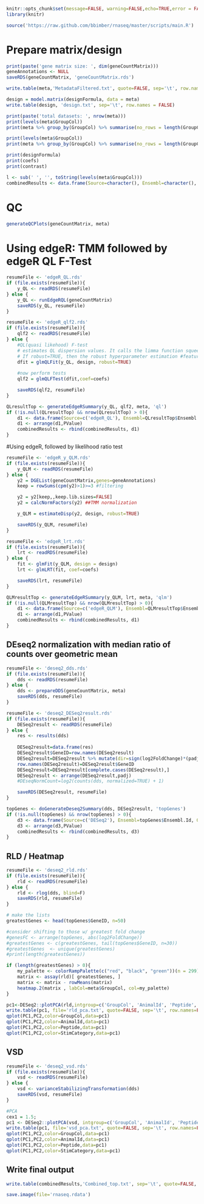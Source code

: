 ```r

knitr::opts_chunk$set(message=FALSE, warning=FALSE,echo=TRUE,error = FALSE)
library(knitr)

source('https://raw.github.com/bbimber/rnaseq/master/scripts/main.R')


```

# Prepare matrix/design

```r

print(paste('gene matrix size: ', dim(geneCountMatrix)))
geneAnnotations <- NULL
saveRDS(geneCountMatrix, 'geneCountMatrix.rds')

write.table(meta,'MetadataFiltered.txt', quote=FALSE, sep='\t', row.names=FALSE)

design = model.matrix(designFormula, data = meta)
write.table(design, 'design.txt', sep='\t', row.names = FALSE)

print(paste('total datasets: ', nrow(meta)))
print(levels(meta$GroupCol))
print(meta %>% group_by(GroupCol) %>% summarise(no_rows = length(GroupCol)))

print(levels(meta$GroupCol))
print(meta %>% group_by(GroupCol) %>% summarise(no_rows = length(GroupCol)))

print(designFormula)
print(coefs)
print(contrast)

l <- sub(' ', '', toString(levels(meta$GroupCol)))
combinedResults <- data.frame(Source=character(), Ensembl=character(), GeneName=character(), logFC=numeric(), logCPM=integer(), FDR=numeric(), Comparison=character(), dir=integer(), PValue=numeric(), PAdj=numeric(), description=character(), goAnnotations=character())


```

# QC

```r

generateQCPlots(geneCountMatrix, meta)

```

# Using edgeR: TMM followed by edgeR QL F-Test

```r

resumeFile <- 'edgeR_QL.rds'
if (file.exists(resumeFile)){
	y_QL <- readRDS(resumeFile)
} else {
	y_QL <- runEdgeRQL(geneCountMatrix)
	saveRDS(y_QL, resumeFile)
}

resumeFile <- 'edgeR_qlf2.rds'
if (file.exists(resumeFile)){
	qlf2 <- readRDS(resumeFile)
} else {
	#QL(quasi likehood) F-test
	# estimates QL dispersion values. It calls the limma function squeezeVar to conduct empirical Bayes #moderation of the genewise QL dispersions. 
	# If robust=TRUE, then the robust hyperparameter estimation #features of squeezeVar are used
	dfit = glmQLFit(y_QL, design, robust=TRUE)		
	
	#now perform tests
	qlf2 = glmQLFTest(dfit,coef=coefs)

	saveRDS(qlf2, resumeFile)
}

QLresultTop <- generateEdgeRSummary(y_QL, qlf2, meta, 'ql')
if (!is.null(QLresultTop) && nrow(QLresultTop) > 0){
	d1 <- data.frame(Source=c('edgeR_QL'), Ensembl=QLresultTop$Ensembl.Id, GeneName=QLresultTop$external_gene_name, logFC=QLresultTop$logFC, logCPM=QLresultTop$logCPM, FDR=QLresultTop$FDR,  Comparison=c(l), dir=QLresultTop$dir, PValue=QLresultTop$PValue, PAdj=c(NA), description=QLresultTop$description, goAnnotations=QLresultTop$goAnnotations)
	d1 <- arrange(d1,PValue)
	combinedResults <- rbind(combinedResults, d1)
}

```

#Using edgeR, followed by likelihood ratio test

```r

resumeFile <- 'edgeR_y_QLM.rds'
if (file.exists(resumeFile)){
	y_QLM <- readRDS(resumeFile)
} else {
	y2 = DGEList(geneCountMatrix,genes=geneAnnotations) 
	keep = rowSums(cpm(y2)>1)>=3 #filtering

	y2 = y2[keep,,keep.lib.sizes=FALSE]
	y2 = calcNormFactors(y2) ##TMM normalization

	y_QLM = estimateDisp(y2, design, robust=TRUE) 

	saveRDS(y_QLM, resumeFile)
}

resumeFile <- 'edgeR_lrt.rds'
if (file.exists(resumeFile)){
	lrt <- readRDS(resumeFile)
} else {
	fit <- glmFit(y_QLM, design = design)
	lrt <- glmLRT(fit, coef=coefs)

	saveRDS(lrt, resumeFile)
}

QLMresultTop <- generateEdgeRSummary(y_QLM, lrt, meta, 'qlm')
if (!is.null(QLMresultTop) && nrow(QLMresultTop) > 0){
	d1 <- data.frame(Source=c('edgeR_QLM'), Ensembl=QLMresultTop$Ensembl.Id, GeneName=QLMresultTop$external_gene_name, logFC=QLMresultTop$logFC, logCPM=QLMresultTop$logCPM, FDR=QLMresultTop$FDR, Comparison=c(l), dir=QLMresultTop$dir, PValue=QLMresultTop$PValue, PAdj=c(NA), description=QLMresultTop$description, goAnnotations=QLMresultTop$goAnnotations)
	d1 <- arrange(d1,PValue)
	combinedResults <- rbind(combinedResults, d1)
}

```

## DEseq2 normalization with median ratio of counts over geometric mean

```r

resumeFile <- 'deseq2_dds.rds'
if (file.exists(resumeFile)){
	dds <- readRDS(resumeFile)
} else {
	dds <- prepareDDS(geneCountMatrix, meta)
	saveRDS(dds, resumeFile)
}

resumeFile <- 'deseq2_DESeq2result.rds'
if (file.exists(resumeFile)){
	DESeq2result <- readRDS(resumeFile)
} else {
	res <- results(dds)
	
	DESeq2result=data.frame(res) 
	DESeq2result$GeneID=row.names(DESeq2result)
	DESeq2result=DESeq2result %>% mutate(dir=sign(log2FoldChange)*(padj<0.05)) %>% arrange(GeneID)
	row.names(DESeq2result)=DESeq2result$GeneID
	DESeq2result=DESeq2result[complete.cases(DESeq2result),]
	DESeq2result <- arrange(DESeq2result,padj)	
	#DEseqNormCount=log2(counts(dds, normalized=TRUE) + 1)	

	saveRDS(DESeq2result, resumeFile)
}

topGenes <- doGenerateDeseq2Summary(dds, DESeq2result, 'topGenes')
if (!is.null(topGenes) && nrow(topGenes) > 0){
	d3 <- data.frame(Source=c('DESeq2'), Ensembl=topGenes$Ensembl.Id, GeneName=topGenes$external_gene_name, logFC=topGenes$log2FoldChange, logCPM=topGenes$baseMean, FDR=c(NA), Comparison=c(l), dir=topGenes$dir, PValue=topGenes$pvalue, PAdj=topGenes$padj, description=topGenes$description, goAnnotations=topGenes$goAnnotations)
	d3 <- arrange(d3,PValue)
	combinedResults <- rbind(combinedResults, d3)
}

```

## RLD / Heatmap

```r

resumeFile <- 'deseq2_rld.rds'
if (file.exists(resumeFile)){
	rld <- readRDS(resumeFile)
} else {
	rld <- rlog(dds, blind=F)
	saveRDS(rld, resumeFile)
}

# make the lists
greatestGenes <- head(topGenes$GeneID, n=50)

#consider shifting to those w/ greatest fold change
#genesFC <- arrange(topGenes, abs(log2FoldChange))
#greatestGenes <- c(greatestGenes, tail(topGenes$GeneID, n=30))
#greatestGenes  <- unique(greatestGenes)
#print(length(greatestGenes))

if (length(greatestGenes) > 0){
	my_palette <- colorRampPalette(c("red", "black", "green"))(n = 299)
	matrix <- assay(rld)[ greatestGenes, ]
	matrix <- matrix - rowMeans(matrix)
	heatmap.2(matrix , labCol=meta$GroupCol, col=my_palette)
}

pc1<-DESeq2::plotPCA(rld,intgroup=c('GroupCol', 'AnimalId', 'Peptide', 'StimCategory'), returnData=TRUE)
write.table(pc1, file='rld_pca.txt', quote=FALSE, sep='\t', row.names=FALSE)
qplot(PC1,PC2,color=GroupCol,data=pc1)
qplot(PC1,PC2,color=AnimalId,data=pc1)
qplot(PC1,PC2,color=Peptide,data=pc1)
qplot(PC1,PC2,color=StimCategory,data=pc1)

```

## VSD

```r

resumeFile <- 'deseq2_vsd.rds'
if (file.exists(resumeFile)){
	vsd <- readRDS(resumeFile)
} else {
	vsd <- varianceStabilizingTransformation(dds)
	saveRDS(vsd, resumeFile)
}

#PCA
cex1 = 1.5;
pc1 <- DESeq2::plotPCA(vsd, intgroup=c('GroupCol', 'AnimalId', 'Peptide', 'StimCategory'), returnData=TRUE)
write.table(pc1, file='vsd_pca.txt', quote=FALSE, sep='\t', row.names=FALSE)
qplot(PC1,PC2,color=GroupCol,data=pc1)
qplot(PC1,PC2,color=AnimalId,data=pc1)
qplot(PC1,PC2,color=Peptide,data=pc1)
qplot(PC1,PC2,color=StimCategory,data=pc1)


```

## Write final output

```r

write.table(combinedResults,'Combined_top.txt', sep='\t', quote=FALSE, row.names=FALSE)

save.image(file='rnaseq.rdata')

```

